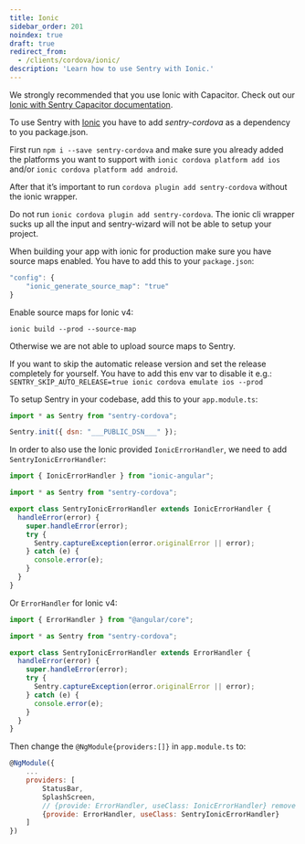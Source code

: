 ```yaml
---
title: Ionic
sidebar_order: 201
noindex: true
draft: true
redirect_from:
  - /clients/cordova/ionic/
description: 'Learn how to use Sentry with Ionic.'
---
```


<Alert level="warning" title="Warning">

We strongly recommended that you use Ionic with Capacitor. Check out our [Ionic with Sentry Capacitor documentation](/platforms/javascript/guides/capacitor/).

</Alert>

To use Sentry with [Ionic](https://ionicframework.com/) you have to add _sentry-cordova_ as a dependency to you package.json.

First run `npm i --save sentry-cordova` and make sure you already added the platforms you want to support with `ionic cordova platform add ios` and/or `ionic cordova platform add android`.

After that it’s important to run `cordova plugin add sentry-cordova` without the ionic wrapper.

<Alert level="warning" title="Warning">

Do not run `ionic cordova plugin add sentry-cordova`. The ionic cli wrapper sucks up all the input and sentry-wizard will not be able to setup your project.

</Alert>

When building your app with ionic for production make sure you have source maps enabled. You have to add this to your `package.json`:

```javascript
"config": {
    "ionic_generate_source_map": "true"
}
```

Enable source maps for Ionic v4:

```
ionic build --prod --source-map
```

Otherwise we are not able to upload source maps to Sentry.

<Alert level="warning" title="Warning">

If you want to skip the automatic release version and set the release completely for yourself. You have to add this env var to disable it e.g.: `SENTRY_SKIP_AUTO_RELEASE=true ionic cordova emulate ios --prod`

</Alert>

To setup Sentry in your codebase, add this to your `app.module.ts`:

```javascript
import * as Sentry from "sentry-cordova";

Sentry.init({ dsn: "___PUBLIC_DSN___" });
```

In order to also use the Ionic provided `IonicErrorHandler`, we need to add `SentryIonicErrorHandler`:

```javascript
import { IonicErrorHandler } from "ionic-angular";

import * as Sentry from "sentry-cordova";

export class SentryIonicErrorHandler extends IonicErrorHandler {
  handleError(error) {
    super.handleError(error);
    try {
      Sentry.captureException(error.originalError || error);
    } catch (e) {
      console.error(e);
    }
  }
}
```

Or `ErrorHandler` for Ionic v4:

```javascript
import { ErrorHandler } from "@angular/core";

import * as Sentry from "sentry-cordova";

export class SentryIonicErrorHandler extends ErrorHandler {
  handleError(error) {
    super.handleError(error);
    try {
      Sentry.captureException(error.originalError || error);
    } catch (e) {
      console.error(e);
    }
  }
}
```

Then change the `@NgModule{providers:[]}` in `app.module.ts` to:

```javascript
@NgModule({
    ...
    providers: [
        StatusBar,
        SplashScreen,
        // {provide: ErrorHandler, useClass: IonicErrorHandler} remove this, add next line (for Ionic 4 this line doen't exist by default)
        {provide: ErrorHandler, useClass: SentryIonicErrorHandler}
    ]
})
```
